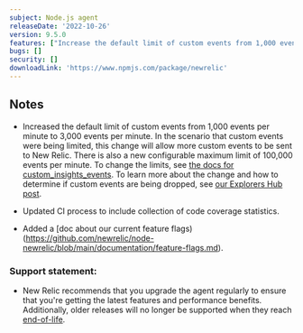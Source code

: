 ```yaml
---
subject: Node.js agent
releaseDate: '2022-10-26'
version: 9.5.0
features: ["Increase the default limit of custom events from 1,000 events per minute to 3,000 events per minute.","Add a document for our current feature flags."]
bugs: []
security: []
downloadLink: 'https://www.npmjs.com/package/newrelic'
---
```


## Notes

* Increased the default limit of custom events from 1,000 events per minute to 3,000 events per minute. In the scenario that custom events were being limited, this change will allow more custom events to be sent to New Relic. There is also a new configurable maximum limit of 100,000 events per minute. To change the limits, see [the docs for custom_insights_events](https://docs.newrelic.com/docs/apm/agents/nodejs-agent/installation-configuration/nodejs-agent-configuration#custom_events_max_samples_stored). To learn more about the change and how to determine if custom events are being dropped, see [our Explorers Hub post](https://discuss.newrelic.com/t/send-more-custom-events-with-the-latest-apm-agents/190497).

* Updated CI process to include collection of code coverage statistics.

* Added a [doc about our current feature flags)(https://github.com/newrelic/node-newrelic/blob/main/documentation/feature-flags.md).


### Support statement:

* New Relic recommends that you upgrade the agent regularly to ensure that you're getting the latest features and performance benefits. Additionally, older releases will no longer be supported when they reach [end-of-life](/docs/using-new-relic/cross-product-functions/install-configure/notification-changes-new-relic-saas-features-distributed-software).
